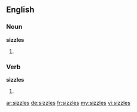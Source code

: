==English==

===Noun===
'''sizzles'''
# {{plural of|sizzle}}

===Verb===
'''sizzles'''
# {{en-third-person singular of|sizzle}}

[[ar:sizzles]]
[[de:sizzles]]
[[fr:sizzles]]
[[my:sizzles]]
[[vi:sizzles]]